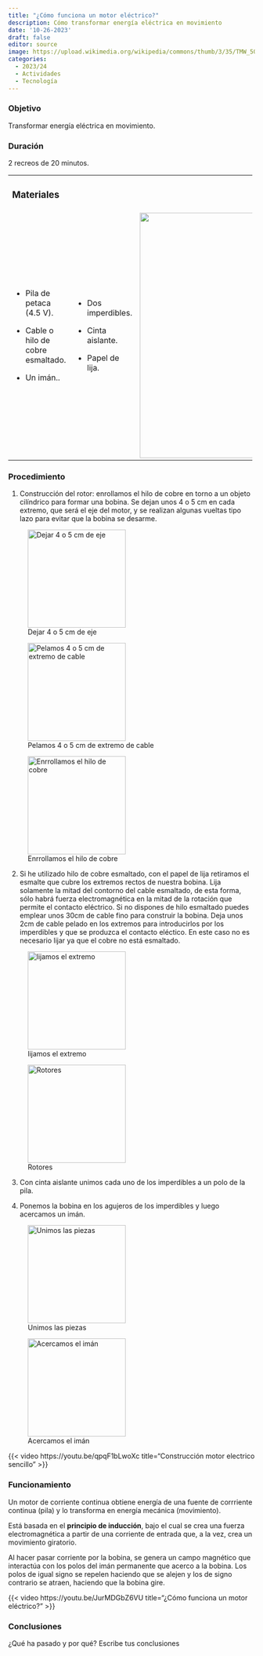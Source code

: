 ```yaml
---
title: "¿Cómo funciona un motor eléctrico?"
description: Cómo transformar energía eléctrica en movimiento
date: '10-26-2023'
draft: false
editor: source
image: https://upload.wikimedia.org/wikipedia/commons/thumb/3/35/TMW_50906_Schnittmodell_einer_Drehstrommaschine_%28Asynchronmaschine%29.jpg/640px-TMW_50906_Schnittmodell_einer_Drehstrommaschine_%28Asynchronmaschine%29.jpg
categories: 
  - 2023/24
  - Actividades
  - Tecnología
---
```


### Objetivo

Transformar energía eléctrica en movimiento.

### Duración

2 recreos de 20 minutos.

+--------------------------------------+----------------------+------------------------------------------------:+
| ### Materiales                       |                      |                                                 |
+--------------------------------------+----------------------+-------------------------------------------------+
| -   Pila de petaca (4.5 V).          | -   Dos imperdibles. | ![](foto%20motor%20materiales.jpg){width="500"} |
|                                      |                      |                                                 |
| -   Cable o hilo de cobre esmaltado. | -   Cinta aislante.  |                                                 |
|                                      |                      |                                                 |
| -   Un imán..                        | -   Papel de lija.   |                                                 |
+--------------------------------------+----------------------+-------------------------------------------------+

### Procedimiento

1.  Construcción del rotor: enrollamos el hilo de cobre en torno a un objeto cilíndrico para formar una bobina. Se dejan unos 4 o 5 cm en cada extremo, que será el eje del motor, y se realizan algunas vueltas tipo lazo para evitar que la bobina se desarme.

::: {layout-nrow="1"}
![Dejar 4 o 5 cm de eje](foto%20motor%201.jpg){width="200"}

![Pelamos 4 o 5 cm de extremo de cable](foto%20motor%204.jpg){width="200"}

![Enrrollamos el hilo de cobre](foto%20motor%202.jpg){width="200"}
:::

2.  Si he utilizado hilo de cobre esmaltado, con el papel de lija retiramos el esmalte que cubre los extremos rectos de nuestra bobina. Lija solamente la mitad del contorno del cable esmaltado, de esta forma, sólo habrá fuerza electromagnética en la mitad de la rotación que permite el contacto eléctrico. Si no dispones de hilo esmaltado puedes emplear unos 30cm de cable fino para construir la bobina. Deja unos 2cm de cable pelado en los extremos para introducirlos por los imperdibles y que se produzca el contacto eléctico. En este caso no es necesario lijar ya que el cobre no está esmaltado.

::: {layout-nrow="1"}
![lijamos el extremo](foto%20motor%203.jpg){width="200"}

![Rotores](foto%20motor%206.jpg){width="200"}
:::

3.  Con cinta aislante unimos cada uno de los imperdibles a un polo de la pila.

4.  Ponemos la bobina en los agujeros de los imperdibles y luego acercamos un imán.

::: {layout-nrow="1"}
![Unimos las piezas](foto%20motor%205.jpg){width="200"}

![Acercamos el imán](foto%20motor%207.jpg){width="200"}
:::

{{< video https://youtu.be/qpqF1bLwoXc title="Construcción motor electrico sencillo" >}}

### Funcionamiento

Un motor de corriente continua obtiene energía de una fuente de corrriente continua (pila) y lo transforma en energía mecánica (movimiento).

Está basada en el **principio de inducción**, bajo el cual se crea una fuerza electromagnética a partir de una corriente de entrada que, a la vez, crea un movimiento giratorio.

Al hacer pasar corriente por la bobina, se genera un campo magnético que interactúa con los polos del imán permanente que acerco a la bobina. Los polos de igual signo se repelen haciendo que se alejen y los de signo contrario se atraen, haciendo que la bobina gire.

{{< video https://youtu.be/JurMDGbZ6VU title="¿Cómo funciona un motor eléctrico?" >}}

### Conclusiones

¿Qué ha pasado y por qué? Escribe tus conclusiones
